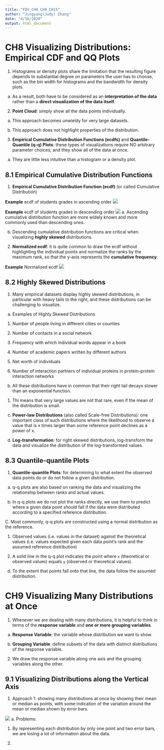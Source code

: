 ```yaml
---
title: "FDV_CH9_CH9_CH15"
author: "Jingyang(Judy) Zhang"
date: "4/16/2020"
output: html_document
---
```


# CH8 Visualizing Distributions: Empirical CDF and QQ Plots #

1. Histograms or density plots share the limitation that the resulting figure depends to substantial degree on parameters the user has to choose, such as the bin width for histograms and the bandwidth for density plots. 

a. As a result, both have to be considered as an __interpretation of the data__ rather than a __direct visualization of the data itself__. 


2. __Point Cloud__: simply show all the data points individually. 

a. This approach becomes unwieldy for very large datasets. 

b. This approach does not highlight properties of the distribution. 

3. __Empirical Cumulative Distribution Functions (ecdfs)__ and __Quantile-Quantile (q-q) Plots__: these types of visualizations require NO arbitrary parameter choices, and they show all of the data at once. 

a. They are little less intuitive than a histogram or a density plot. 



## 8.1 Empirical Cumulative Distribution Functions ##

1. __Empirical Cumulative Distribution Function (ecdf)__ (or called Cumulative Distribution)

__Example__ ecdf of students grades in ascending order
![](screenshots/FDV_figure8_1.png)

__Example__ ecdf of students grades in descending order
![](screenshots/FDV_figure8_2.png)
a. Ascending cumulative distribution function are more widely known and more commonly used than descending ones. 

b. Descending cumulative distribution functions are critical when visualizing __highly skewed__ distributions. 


2. __Normalized ecdf__: it is quite common to draw the ecdf without highlighting the individual points and normalize the ranks by the maximum rank, so that the y-axis represents the __cumulative frequency__. 


__Example__ Normalized ecdf
![](screenshots/FDV_figure8_3.png)


## 8.2 Highly Skewed Distributions ##

1. Many empirical datasets display highly skewed distributions, in particular with heavy tails to the right, and these distributions can be challenging to visualize. 

a. Examples of Highly Skewed Distributions

(1) Number of people living in different cities or counties

(2) Number of contacts in a social network

(3) Frequency with which individual words appear in a book

(4) Number of academic papers written by different authors

(5) Net worth of individuals

(6) Number of interaction partners of individual proteins in protein-protein interaction networks

b. All these distributions have in common that their right tail decays slower than an exponential function. 

(1) Thi means that very large values are not that rare, even if the mean of the distribution is small. 

c. __Power-law Distributions__ (also called Scale-free Distributions): one important class of such distributions where the likelihood to observe a value that is x times larger than some reference point declines as a power of x. 


d. __Log-transformation__: for right skewed distributions, log-transform the data and visualize the distribution of the log-transformed values. 


## 8.3 Quantile-quantile Plots ##

1. __Quantile-quantile Plots__: for determining to what extent the observed data points do or do not follow a given distribution. 

a. q-q plots are also based on ranking the data and visualizing the relationship between ranks and actual values. 

b. In q-q plots we do not plot the ranks directly, we use them to predict where a given data point should fall if the data were distributed according to a specified reference distribution. 

C. Most commonly, q-q plots are constructed using a normal distribution as the reference. 

(1) Observed values (i.e. values in the dataset) against the theoretical values (i.e. values expected given each data point's rank and the assumed reference distribution)

(2) A solid line in the q-q plot indicates the point where ``x`` (theoretical or observed values) equals ``y`` (observed or theoretical values).

d. To the extent that points fall onto that line, the data follow the assumed distribution. 





# CH9 Visualizing Many Distributions at Once #

1. Whenever we are dealing with many distributions, it is helpful to think in terms of the __response variable__ and __one or more grouping variables__. 

a. __Response Variable__: the variable whose distribution we want to show.

b. __Grouping Variable__: define subsets of the data with distinct distributions of the response variable. 

2. We draw the response variable along one axis and the grouping variables along the other. 


## 9.1 Visualizing Distributions along the Vertical Axis ##


1. Approach 1: showing many distributions at once by showing their mean or median as points, with some indication of the variation around the mean or median shown by error bars. 

![](screenshots/FDV_figure9_1.png)
a. Problems:

(1) By representing each distribution by only one point and two error bars, we are losing a lot of information about the data. 

(2)